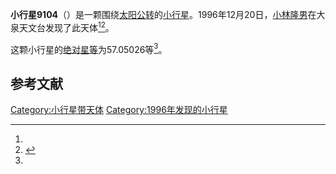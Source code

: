 {{Infobox planet
| bgcolour = #FFFFC0
| name = 9104 Matsuo
| symbol = 
| image = 
| caption = 
| discovery = yes
| discovery_ref = 
| discoverer = [[小林隆男|小林隆男]]
| discovery_site = [[大泉天文台|大泉天文台]] 
| discovered = 1996年12月20日
| designations = yes
| mp_name = 
| named_after = 
| alt_names = 1996 YB/ 1986 VM2 / 1998 KZ44
| mp_category = [[主带小行星|主带小行星]]
| orbit_ref = <ref name="a">[http://ssd.jpl.nasa.gov/sbdb.cgi?sstr=9104 9104 Matsuo] {{Wayback|url=http://ssd.jpl.nasa.gov/sbdb.cgi?sstr=9104 |date=20210823150735 }}，小行星數據庫瀏覽器（JPL Small-Body Database Browser）－[[美国国家航空航天局|美国国家航空航天局]]喷气推进实验室</ref>
| epoch = 2456400.5 (2013年4月18日更新)
| aphelion = {{convert|3.2438768|AU|km|3|abbr=on|lk=out}}
| perihelion = {{convert|2.3215808|AU|km|3|abbr=on}}
| semimajor = {{convert|2.7827288|AU|km|3|abbr=on}}
| eccentricity = 0.1657179
| period = 1695.527129 [[日|日]]<br />4.64[[儒略年|儒略年]]
| avg_speed = 
| inclination = 8.52344
| asc_node = 97.15985
| mean_anomaly = 
| arg_peri = 57.05026
| satellites = 
| physical_characteristics = yes
| dimensions = 
| mass = 
| density = 
| surface_grav = 
| escape_velocity = 
| sidereal_day = 
| axial_tilt = 
| pole_ecliptic_lat = 
| pole_ecliptic_lon = 
| albedo = 
| temperatures= 
| temp_name1 = 
| mean_temp_1 = 
| max_temp_1 = 
| temp_name2 = 
| max_temp_2 = 
| spectral_type = 
| abs_magnitude = 57.05026
}}

'''小行星9104'''（{{lang-en|9104 Matsuo}}）是一颗围绕[[太阳|太阳]][[公转|公转]]的[[小行星|小行星]]。1996年12月20日，[[小林隆男|小林隆男]]在大泉天文台发现了此天体<ref name="a" /><ref>{{cite news|title=小行星列表|url=http://cfa-www.harvard.edu/iau/lists/NumberedMPs.txt|accessdate=2013-07-08|newspaper=哈佛大学|archive-date=2008-05-17|archive-url=https://web.archive.org/web/20080517010638/http://cfa-www.harvard.edu/iau/lists/NumberedMPs.txt|dead-url=no}}</ref>。

这颗小行星的[[绝对星等|绝对星等]]为57.05026等<ref name="a" />。

==参考文献==
{{reflist}}
{{Minor Planet Number|[[小行星9103|小行星9103]]|[[小行星9105|小行星9105]]}}

{{小天体}}

[[Category:小行星带天体|Category:小行星带天体]]
[[Category:1996年发现的小行星|Category:1996年发现的小行星]]

{{asteroid-stub}}